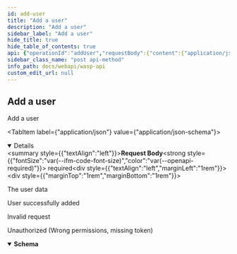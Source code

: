 ```yaml
---
id: add-user
title: "Add a user"
description: "Add a user"
sidebar_label: "Add a user"
hide_title: true
hide_table_of_contents: true
api: {"operationId":"addUser","requestBody":{"content":{"application/json":{"schema":{"example":{"password":"password","permissions":["permissions","permissions"],"username":"username"},"properties":{"password":{"format":"string","type":"string","xml":{"name":"Password"}},"permissions":{"items":{"format":"string","type":"string"},"type":"array","xml":{"name":"Permissions","wrapped":true}},"username":{"format":"string","type":"string","xml":{"name":"Username"}}},"required":["password","permissions","username"],"type":"object","xml":{"name":"AddUserRequest"}}}},"description":"The user data","required":true},"responses":{"201":{"content":{},"description":"User successfully added"},"400":{"content":{},"description":"Invalid request"},"401":{"content":{"application/json":{"schema":{"properties":{"error":{"format":"string","type":"string","xml":{"name":"Error"}},"missingPermission":{"format":"string","type":"string","xml":{"name":"MissingPermission"}}},"required":["error","missingPermission"],"type":"object","xml":{"name":"ValidationError"}}}},"description":"Unauthorized (Wrong permissions, missing token)"}},"security":[{"Authorization":[]}],"tags":["users"],"x-codegen-request-body-name":"","description":"Add a user","method":"post","path":"/users","servers":[{"url":"/"}],"securitySchemes":{"Authorization":{"description":"JWT Token","in":"header","name":"Authorization","type":"apiKey"}},"jsonRequestBodyExample":{"password":"password","permissions":["permissions","permissions"],"username":"username"},"info":{"description":"REST API for the Wasp node","title":"Wasp API","version":"0"},"postman":{"name":"Add a user","description":{"type":"text/plain"},"url":{"path":["users"],"host":["{{baseUrl}}"],"query":[],"variable":[]},"header":[{"key":"Content-Type","value":"application/json"},{"key":"Accept","value":"application/json"}],"method":"POST","body":{"mode":"raw","raw":"\"\"","options":{"raw":{"language":"json"}}},"auth":{"type":"apikey","apikey":[{"type":"any","value":"Authorization","key":"key"},{"type":"any","value":"<API Key>","key":"value"},{"type":"any","value":"header","key":"in"}]}}}
sidebar_class_name: "post api-method"
info_path: docs/webapi/wasp-api
custom_edit_url: null
---
```



## Add a user



Add a user

<MimeTabs><TabItem label={"application/json"} value={"application/json-schema"}><details style={{}} data-collapsed={false} open={true}><summary style={{"textAlign":"left"}}><strong>Request Body</strong><strong style={{"fontSize":"var(--ifm-code-font-size)","color":"var(--openapi-required)"}}> required</strong></summary><div style={{"textAlign":"left","marginLeft":"1rem"}}><div style={{"marginTop":"1rem","marginBottom":"1rem"}}>

The user data

</div></div><ul style={{"marginLeft":"1rem"}}><SchemaItem collapsible={false} name={"password"} required={true} schemaName={"string"} qualifierMessage={undefined} schema={{"format":"string","type":"string","xml":{"name":"Password"}}}></SchemaItem><SchemaItem collapsible={false} name={"permissions"} required={true} schemaName={"string[]"} qualifierMessage={undefined} schema={{"items":{"format":"string","type":"string"},"type":"array","xml":{"name":"Permissions","wrapped":true}}}></SchemaItem><SchemaItem collapsible={false} name={"username"} required={true} schemaName={"string"} qualifierMessage={undefined} schema={{"format":"string","type":"string","xml":{"name":"Username"}}}></SchemaItem></ul></details></TabItem></MimeTabs><div><ApiTabs><TabItem label={"201"} value={"201"}><div>

User successfully added

</div><div></div></TabItem><TabItem label={"400"} value={"400"}><div>

Invalid request

</div><div></div></TabItem><TabItem label={"401"} value={"401"}><div>

Unauthorized (Wrong permissions, missing token)

</div><div><MimeTabs schemaType={"response"}><TabItem label={"application/json"} value={"application/json"}><SchemaTabs><TabItem label={"Schema"} value={"Schema"}><details style={{}} data-collapsed={false} open={true}><summary style={{"textAlign":"left"}}><strong>Schema</strong></summary><div style={{"textAlign":"left","marginLeft":"1rem"}}></div><ul style={{"marginLeft":"1rem"}}><SchemaItem collapsible={false} name={"error"} required={false} schemaName={"string"} qualifierMessage={undefined} schema={{"format":"string","type":"string","xml":{"name":"Error"}}}></SchemaItem><SchemaItem collapsible={false} name={"missingPermission"} required={false} schemaName={"string"} qualifierMessage={undefined} schema={{"format":"string","type":"string","xml":{"name":"MissingPermission"}}}></SchemaItem></ul></details></TabItem><TabItem label={"Example (from schema)"} value={"Example (from schema)"}><ResponseSamples responseExample={"{\n  \"error\": \"string\",\n  \"missingPermission\": \"string\"\n}"} language={"json"}></ResponseSamples></TabItem></SchemaTabs></TabItem></MimeTabs></div></TabItem></ApiTabs></div>
      